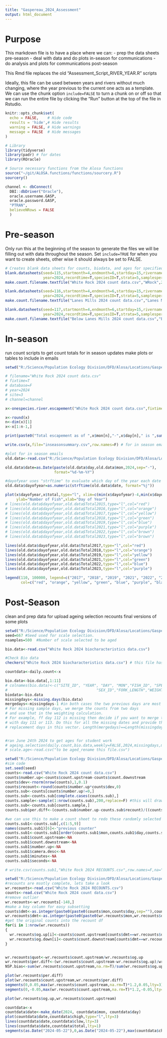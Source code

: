 ```yaml
---
title: "Gaspereau_2024_Assessment"
output: html_document
---
```


# Purpose

This markdown file is to have a place where we can:
- prep the data sheets pre-season
- deal with data and do plots in-season for communications
- do analysis and plots for communications post-season

This Rmd file replaces the old "Assessment_Script_RIVER_YEAR.R" scripts

Ideally, this file can be used between years and rivers without much changing, 
where the
year previous to the current one acts as a template. We can use the chunk option
`include=FALSE` to turn a chunk on or off so that we can run the entire file
by clicking the "Run" button at the top of the file in Rstudio.

```r
knitr::opts_chunk$set(
  echo = FALSE,    # Hide code
  results = 'hide',# Hide results
  warning = FALSE, # Hide warnings
  message = FALSE  # Hide messages
)
```

```r
# Library
library(tidyverse)
library(padr) # for dates
library(ROracle)
```

```r
# Source necessary functions from the Alosa functions
source("~/git/ALOSA.functions/functions/sourcery.R")
sourcery()
```

```r
channel <- dbConnect(
  DBI::dbDriver("Oracle"),
  oracle.username.GASP,
  oracle.password.GASP,
  "PTRAN",
  believeNRows = FALSE
  )
```

# Pre-season

Only run this at the beginning of the season to generate the files we will be
filling out with data throughout the season. Set `include=TRUE` for when you
want to create sheets, other wise it should always be set to FALSE.

```r

# Creates blank data sheets for counts, biodata, and ages for specified sites
blank.datasheets(seed=115,startmonth=4,endmonth=6,startday=15,rivername="White Rock",
                 year=2024,recordtime=T,speciesID=T,strata=5,samplesperstrata=5)
make.count.filename.textfile("White Rock 2024 count data.csv","WRock",2024)

blank.datasheets(seed=116,startmonth=4,endmonth=6,startday=15,rivername="Lanes Mills",
                 year=2024,recordtime=T,speciesID=T,strata=5,samplesperstrata=5)
make.count.filename.textfile("Lanes Mills 2024 count data.csv","Lanes Mills",2024)

blank.datasheets(seed=117,startmonth=4,endmonth=6,startday=15,rivername="Below Lanes Mills",
                 year=2024,recordtime=T,speciesID=T,strata=5,samplesperstrata=5)
make.count.filename.textfile("Below Lanes Mills 2024 count data.csv","Below Lanes Mills",2024)

```

# In-season

run count scripts to get count totals for in season updates
make plots or tables to include in emails

```r
setwd("R:/Science/Population Ecology Division/DFD/Alosa/Locations/Gaspereau River/Gaspereau 2024")

# filename="White Rock 2024 count data.csv"
# fixtime=T
# database=F
# year=2024
# site=3
# channel=channel

x<-onespecies.river.escapement("White Rock 2024 count data.csv",fixtime=T,database=F,downstream.migration = F,2024,3,channel)

x<-round(x)
n<-dim(x)[1]
x<-x[1:n-1,]

print(paste0("Total escapement as of ",x$mon[n],"-",x$day[n]," is ",sum(x$total),sep=""))

write.csv(x,file="inseasonsummary.csv",row.names=F) # for in season emails
```

```r
#plot for in season emails
old.data<-read.csv("R:/Science/Population Ecology Division/DFD/Alosa/Locations/Gaspereau River/data for multi year gaspereau plot.csv")

old.data$date=as.Date(paste(old.data$day,old.data$mon,2024,sep="-"),
                      format="%d-%m-%Y")

#dayofyear uses "strftime" to evaluate which day of the year each date aligns with
old.data$dayofyear=as.numeric(strftime(old.data$date, format="%j"))

plot(x$dayofyear,x$total,type="l", xlim=c(min(x$dayofyear)-4,min(x$dayofyear)+65), ylim=c(0,120000),lwd=2,
     ylab="Number of Fish",xlab="Day of Year")
# lines(old.data$dayofyear,old.data$Total2015,type="l",col="red")
# lines(old.data$dayofyear,old.data$Total2016,type="l",col="orange")
# lines(old.data$dayofyear,old.data$Total2017,type="l",col="yellow")
# lines(old.data$dayofyear,old.data$Total2018,type="l",col="green")
# lines(old.data$dayofyear,old.data$Total2019,type="l",col="blue")
# lines(old.data$dayofyear,old.data$Total2021,type="l",col="purple")
# lines(old.data$dayofyear,old.data$Total2022,type="l",col="brown")
# lines(old.data$dayofyear,old.data$Total2023,type="l",col="brown")

lines(old.data$dayofyear,old.data$Total2017,type="l",col="red")
lines(old.data$dayofyear,old.data$Total2018,type="l",col="orange")
lines(old.data$dayofyear,old.data$Total2019,type="l",col="yellow")
lines(old.data$dayofyear,old.data$Total2021,type="l",col="green")
lines(old.data$dayofyear,old.data$Total2022,type="l",col="blue")
lines(old.data$dayofyear,old.data$Total2023,type="l",col="purple")

legend(110, 100000, legend=c("2017", "2018", "2019", "2021", "2022", "2023", "2024"),
       col=c("red", "orange", "yellow", "green", "blue", "purple", "black"), lty=1, cex=0.8)

```

# Post-Season

clean and prep data for upload
ageing selection
recounts
final versions of some plots

```r
setwd("R:/Science/Population Ecology Division/DFD/Alosa/Locations/Gaspereau River/Gaspereau 2024")
seed=667 #Seed used for scale selection. 
nsamples=500  #Number of scale selected to be aged

bio.data<-read.csv("White Rock 2024 biocharacteristics data.csv")

#Check Bio data
checkers("White Rock 2024 biocharacteristics data.csv") # this file has the correct column names, same data as WE 2023 bio data.csv

countdata<-daily.count<-x

bio.data<-bio.data[,1:11]
# colnames(bio.data)<-c("SITE_ID", "YEAR", "DAY", "MON","FISH_ID", "SPECIES_ID",
#                                        "SEX_ID","FORK_LENGTH","WEIGHT","SCALE","NOTES") 
biodata<-bio.data
missingdays<-missing.days(bio.data)
mergedays<-missingdays-1 #in both cases the two previous days are most similar in count
# For missing sample days, we merge the counts from two days
# and use that in the weighting calculation. 
# For example, ff day 112 is missing then decide if you want to merge the counts
# with day 111 or 113. Do this for all the missing dates and provide the
# replacement days in this vector. Length(mergedays)==Length(missingdays)


#ran June 24th 2024 to get ages for student work      
# ageing.selection(daily.count,bio.data,weekly=FALSE,2024,missingdays,mergedays,seed,nsamples,"A")
# scale.age<-read.csv("to be aged_rename this file.csv")

```

```r
setwd("R:/Science/Population Ecology Division/DFD/Alosa/Locations/Gaspereau River/Gaspereau 2024")
#sim code
set.seed(seed)
counts<-read.csv("White Rock 2024 count data.csv")
counts$number.up<-counts$count.upstream-counts$count.downstream
counts$dev<-rnorm(nrow(counts),1,0.1)
counts$recount<-round(counts$number.up*counts$dev,0)
counts.sub<-counts[counts$number.up!=0,]
counts.sub<-counts.sub[complete.cases(counts.sub),]
counts.sample<-sample(1:nrow(counts.sub),200,replace=F) #this will draw 200 random counts to redo
counts.sub<-counts.sub[counts.sample,]
counts.sub$per.diff<-(counts.sub$number.up-counts.sub$recount)/((counts.sub$number.up+counts.sub$recount)/2)

#we can use this to make a count sheet to redo these randomly selected counts
counts.sub1<-counts.sub[,c(1:5,9)]
names(counts.sub1)[6]<-"previous counter"
counts.sub1<-counts.sub1[order(counts.sub1$mon,counts.sub1$day,counts.sub1$time),]
counts.sub1$count.upstream<-NA
counts.sub1$count.downstream<-NA
counts.sub1$number.up<-NA
counts.sub1$camera.desc<-NA
counts.sub1$minutes<-NA
counts.sub1$seconds<-NA

# write.csv(counts.sub1,"White Rock 2024 RECOUNTS.csv",row.names=F,na="")
```

```r
setwd("R:/Science/Population Ecology Division/DFD/Alosa/Locations/Gaspereau River/Gaspereau 2024")
#recounts are msotly complete, lets take a look
wr.recounts<-read.csv("White Rock 2024 RECOUNTS.csv")
counts<-read.csv("White Rock 2024 count data.csv")
#remove outlier
wr.recounts<-wr.recounts[-148,]
#make a key column for easy subsetting
counts$dmt<-as.integer(paste0(paste0(counts$mon,counts$day,sep=""),counts$time,sep=""))
wr.recounts$dmt<-as.integer(paste0(paste0(wr.recounts$mon,wr.recounts$day,sep=""),wr.recounts$time,sep=""))
#get the original counts into the recount df
for(i in 1:nrow(wr.recounts))
{
  wr.recounts$og.up[i]<-counts$count.upstream[counts$dmt==wr.recounts$dmt[i]]
  wr.recounts$og.down[i]<-counts$count.downstream[counts$dmt==wr.recounts$dmt[i]]
}


wr.recounts$quot<-wr.recounts$count.upstream/wr.recounts$og.up
wr.recounts$per.diff<-(wr.recounts$count.upstream-wr.recounts$og.up)/wr.recounts$og.up
NSP.bias<-sum(wr.recounts$count.upstream,na.rm=T)/sum(wr.recounts$og.up,na.rm=T)

plot(wr.recounts$per.diff)
plot(wr.recounts$count.upstream,wr.recounts$per.diff)
segments(0,0.05,max(wr.recounts$count.upstream,na.rm=T)*1.2,0.05,lty=3)
segments(0,-0.05,max(wr.recounts$count.upstream,na.rm=T)*1.2,-0.05,lty=3)

plot(wr.recounts$og.up,wr.recounts$count.upstream)

```

```r
countdata<-x
countdata$date<-make_date(2024, countdata$mon, countdata$day)
plot(countdata$date,countdata$chigh,type="l",lty=3)
lines(countdata$date,countdata$clow,lty=3)
lines(countdata$date,countdata$total,lty=1)
segments(as.Date("2024-05-22"),0,as.Date("2024-05-22"),max(countdata$chigh,na.rm=T))
```
